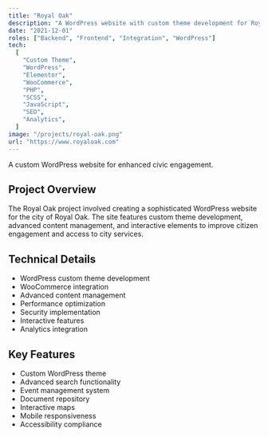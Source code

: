 ```yaml
---
title: "Royal Oak"
description: "A WordPress website with custom theme development for Royal Oak, featuring advanced content management and interactive elements."
date: "2021-12-01"
roles: ["Backend", "Frontend", "Integration", "WordPress"]
tech:
  [
    "Custom Theme",
    "WordPress",
    "Elementor",
    "WooCommerce",
    "PHP",
    "SCSS",
    "JavaScript",
    "SEO",
    "Analytics",
  ]
image: "/projects/royal-oak.png"
url: "https://www.royaloak.com"
---
```


A custom WordPress website for enhanced civic engagement.

## Project Overview

The Royal Oak project involved creating a sophisticated WordPress website for the city of Royal Oak. The site features custom theme development, advanced content management, and interactive elements to improve citizen engagement and access to city services.

## Technical Details

- WordPress custom theme development
- WooCommerce integration
- Advanced content management
- Performance optimization
- Security implementation
- Interactive features
- Analytics integration

## Key Features

- Custom WordPress theme
- Advanced search functionality
- Event management system
- Document repository
- Interactive maps
- Mobile responsiveness
- Accessibility compliance
